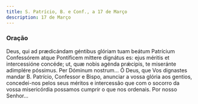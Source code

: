 ```yaml
---
title: S. Patrício, B. e Conf., a 17 de Março
description: 17 de Março
---
```


### Oração

<div class="side-by-side not-content">
  <span>
    Deus, qui ad prædicándam géntibus glóriam tuam beátum Patrícium Confessórem atque Pontíficem
    míttere dignátus es: ejus méritis et intercessióne concéde; ut, quæ nobis agénda prǽcipis, te
    miseránte adimplére póssimus. Per Dóminum nostrum...
  </span>
  <span>
    Ó Deus, que Vos dignastes mandar B. Patrício, Confessor e Bispo, anunciar a vossa glória aos
    gentios, concedei-nos pelos seus méritos e intercessão que com o socorro da vossa misericórdia
    possamos cumprir o que nos ordenais. Por nosso Senhor...
  </span>
</div>
